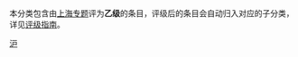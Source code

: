 {| align="right"
|}
本分类包含由[[Wikipedia:上海专题|上海专题]]评为'''乙级'''的条目，评级后的条目会自动归入对应的子分类，详见[[Wikipedia:上海专题/评级|评级指南]]。

{{cat class|topic=上海|sort=上海|class=乙}}

{{CategoryTOC}}
[[Category:专题级条目|沪]]